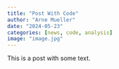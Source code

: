 ```yaml
---
title: "Post With Code"
author: "Arne Mueller"
date: "2024-05-23"
categories: [news, code, analysis]
image: "image.jpg"
---
```


This is a post with some text.
